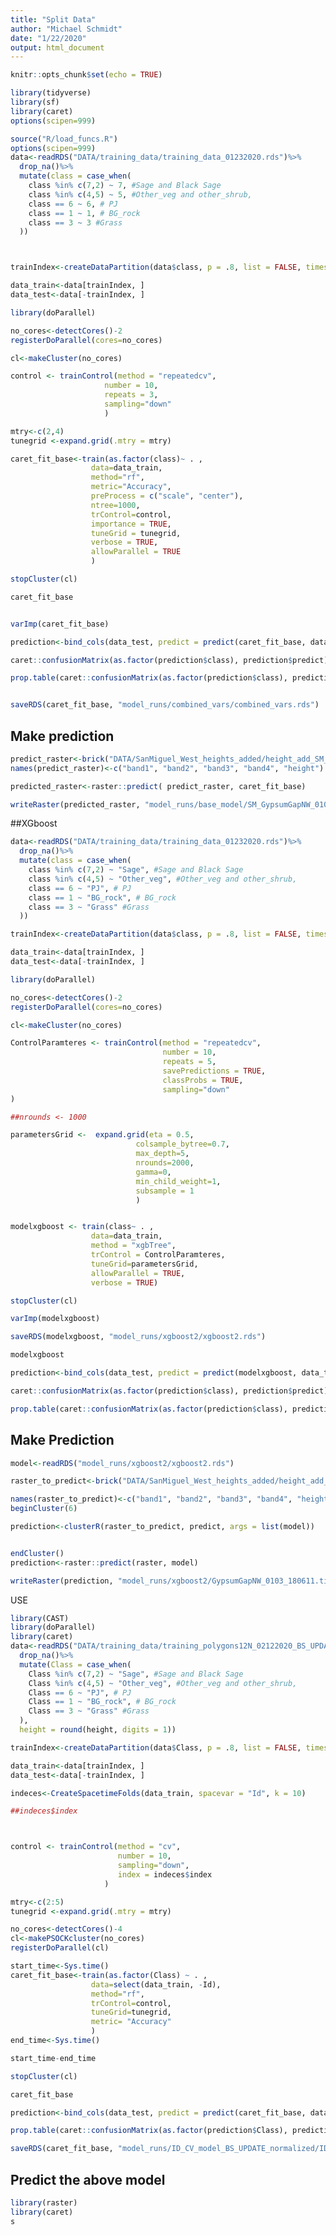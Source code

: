 ```yaml
---
title: "Split Data"
author: "Michael Schmidt"
date: "1/22/2020"
output: html_document
---
```


```r
knitr::opts_chunk$set(echo = TRUE)
```

```r
library(tidyverse)
library(sf)
library(caret)
options(scipen=999)
```


```r
source("R/load_funcs.R")
options(scipen=999)
data<-readRDS("DATA/training_data/training_data_01232020.rds")%>%
  drop_na()%>%
  mutate(class = case_when(
    class %in% c(7,2) ~ 7, #Sage and Black Sage 
    class %in% c(4,5) ~ 5, #Other_veg and other_shrub,
    class == 6 ~ 6, # PJ
    class == 1 ~ 1, # BG_rock
    class == 3 ~ 3 #Grass
  ))



trainIndex<-createDataPartition(data$class, p = .8, list = FALSE, times = 1)

data_train<-data[trainIndex, ]
data_test<-data[-trainIndex, ]
```


```r
library(doParallel)

no_cores<-detectCores()-2
registerDoParallel(cores=no_cores)

cl<-makeCluster(no_cores)

control <- trainControl(method = "repeatedcv", 
                     number = 10, 
                     repeats = 3, 
                     sampling="down"
                     )

mtry<-c(2,4)
tunegrid <-expand.grid(.mtry = mtry)

caret_fit_base<-train(as.factor(class)~ . , 
                  data=data_train,
                  method="rf",
                  metric="Accuracy",
                  preProcess = c("scale", "center"),
                  ntree=1000,
                  trControl=control, 
                  importance = TRUE, 
                  tuneGrid = tunegrid, 
                  verbose = TRUE,
                  allowParallel = TRUE
                  )

stopCluster(cl)

caret_fit_base


varImp(caret_fit_base)

prediction<-bind_cols(data_test, predict = predict(caret_fit_base, data_test))

caret::confusionMatrix(as.factor(prediction$class), prediction$predict)

prop.table(caret::confusionMatrix(as.factor(prediction$class), prediction$predict)$table, 2)


saveRDS(caret_fit_base, "model_runs/combined_vars/combined_vars.rds")

```


## Make prediction
```r

predict_raster<-brick("DATA/SanMiguel_West_heights_added/height_add_SM_GypsumGapNW_0103_180611.tif")
names(predict_raster)<-c("band1", "band2", "band3", "band4", "height")

predicted_raster<-raster::predict( predict_raster, caret_fit_base)

writeRaster(predicted_raster, "model_runs/base_model/SM_GypsumGapNW_0103_180611_PREDICTED.tif")
```


##XGboost
```r
data<-readRDS("DATA/training_data/training_data_01232020.rds")%>%
  drop_na()%>%
  mutate(class = case_when(
    class %in% c(7,2) ~ "Sage", #Sage and Black Sage 
    class %in% c(4,5) ~ "Other_veg", #Other_veg and other_shrub,
    class == 6 ~ "PJ", # PJ
    class == 1 ~ "BG_rock", # BG_rock
    class == 3 ~ "Grass" #Grass
  ))

trainIndex<-createDataPartition(data$class, p = .8, list = FALSE, times = 1)

data_train<-data[trainIndex, ]
data_test<-data[-trainIndex, ]

library(doParallel)

no_cores<-detectCores()-2
registerDoParallel(cores=no_cores)

cl<-makeCluster(no_cores)

ControlParamteres <- trainControl(method = "repeatedcv",
                                  number = 10,
                                  repeats = 5,
                                  savePredictions = TRUE,
                                  classProbs = TRUE,
                                  sampling="down"
)

##nrounds <- 1000

parametersGrid <-  expand.grid(eta = 0.5, 
                            colsample_bytree=0.7,
                            max_depth=5,
                            nrounds=2000,
                            gamma=0,
                            min_child_weight=1,
                            subsample = 1
                            )


modelxgboost <- train(class~ . , 
                  data=data_train,
                  method = "xgbTree",
                  trControl = ControlParamteres,
                  tuneGrid=parametersGrid,
                  allowParallel = TRUE,
                  verbose = TRUE)

stopCluster(cl)

varImp(modelxgboost)

saveRDS(modelxgboost, "model_runs/xgboost2/xgboost2.rds")

modelxgboost

prediction<-bind_cols(data_test, predict = predict(modelxgboost, data_test))

caret::confusionMatrix(as.factor(prediction$class), prediction$predict)

prop.table(caret::confusionMatrix(as.factor(prediction$class), prediction$predict)$table, 2)


```



## Make Prediction
```r
model<-readRDS("model_runs/xgboost2/xgboost2.rds")

raster_to_predict<-brick("DATA/SanMiguel_West_heights_added/height_add_SM_GypsumGapNW_0103_180611.tif")

names(raster_to_predict)<-c("band1", "band2", "band3", "band4", "height")
beginCluster(6)

prediction<-clusterR(raster_to_predict, predict, args = list(model))


endCluster()
prediction<-raster::predict(raster, model)

writeRaster(prediction, "model_runs/xgboost2/GypsumGapNW_0103_180611.tif")

```


USE 
```r
library(CAST)
library(doParallel)
library(caret)
data<-readRDS("DATA/training_data/training_polygons12N_02122020_BS_UPDATE2_normalized.rds")%>%
  drop_na()%>%
  mutate(Class = case_when(
    Class %in% c(7,2) ~ "Sage", #Sage and Black Sage 
    Class %in% c(4,5) ~ "Other_veg", #Other_veg and other_shrub,
    Class == 6 ~ "PJ", # PJ
    Class == 1 ~ "BG_rock", # BG_rock
    Class == 3 ~ "Grass" #Grass
  ),
  height = round(height, digits = 1))

trainIndex<-createDataPartition(data$Class, p = .8, list = FALSE, times = 1)

data_train<-data[trainIndex, ]
data_test<-data[-trainIndex, ]

indeces<-CreateSpacetimeFolds(data_train, spacevar = "Id", k = 10)

##indeces$index



control <- trainControl(method = "cv",
                        number = 10,
                        sampling="down",
                        index = indeces$index
                     )

mtry<-c(2:5)
tunegrid <-expand.grid(.mtry = mtry)

no_cores<-detectCores()-4
cl<-makePSOCKcluster(no_cores)
registerDoParallel(cl)

start_time<-Sys.time()
caret_fit_base<-train(as.factor(Class) ~ . , 
                  data=select(data_train, -Id),
                  method="rf",
                  trControl=control,
                  tuneGrid=tunegrid,
                  metric= "Accuracy"
                  )
end_time<-Sys.time()

start_time-end_time

stopCluster(cl)

caret_fit_base

prediction<-bind_cols(data_test, predict = predict(caret_fit_base, data_test))

prop.table(caret::confusionMatrix(as.factor(prediction$Class), prediction$predict)$table, 2)

saveRDS(caret_fit_base, "model_runs/ID_CV_model_BS_UPDATE_normalized/ID_CV_model_BS_UPDATE3_normalized.rds")


```


## Predict the above model
```r
library(raster)
library(caret)
s
```


